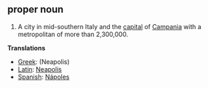 ==proper noun==

#A city in mid-southern Italy and the [[capital]] of [[Campania]] with a metropolitan of more than 2,300,000.

'''Translations'''

*[[Greek]]: [[]] (Neapolis)
*[[Latin]]: [[Neapolis]]
*[[Spanish]]: [[Nápoles]]